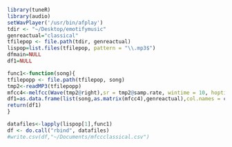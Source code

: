 ```r
library(tuneR)
library(audio)
setWavPlayer('/usr/bin/afplay')
tdir <- "~/Desktop/emotifymusic"
genreactual="classical"
tfilepop <- file.path(tdir, genreactual)
lispop=list.files(tfilepop, pattern = "\\.mp3$")
dfmain=NULL
df1=NULL

func1<-function(song){
tfilepopp <- file.path(tfilepop, song)
tmp2<-readMP3(tfilepopp)
mfcc4<-melfcc(Wave(tmp2@right),sr = tmp2@samp.rate, wintime = 10, hoptime = 10)
df1=as.data.frame(list(song,as.matrix(mfcc4),genreactual),col.names = c("song","mfcc","Genre"))
return(df1)
}

datafiles<-lapply(lispop[1],func1)
df <- do.call("rbind", datafiles)
#write.csv(df,"~/Documents/mfccclassical.csv")
```

